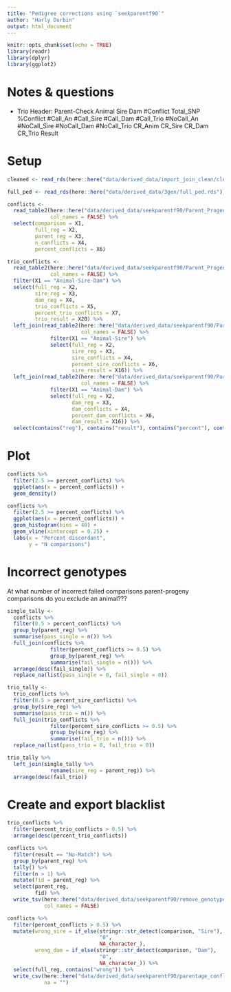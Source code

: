 ```yaml
---
title: "Pedigree corrections using `seekparentf90`"
author: "Harly Durbin"
output: html_document
---
```


```r
knitr::opts_chunk$set(echo = TRUE)
library(readr)
library(dplyr)
library(ggplot2)
```

# Notes & questions

* Trio Header: Parent-Check                 Animal                 Sire                  Dam  #Conflict Total_SNP %Conflict  #Call_An #Call_Sire  #Call_Dam #Call_Trio   #NoCall_An #NoCall_Sire  #NoCall_Dam #NoCall_Trio    CR_Anim    CR_Sire     CR_Dam    CR_Trio   Result

# Setup

```r
cleaned <- read_rds(here::here("data/derived_data/import_join_clean/cleaned.rds"))
```

```r
full_ped <- read_rds(here::here("data/derived_data/3gen/full_ped.rds"))
```

```r
conflicts <-
  read_table2(here::here("data/derived_data/seekparentf90/Parent_Progeny_Conflicts.condensed.txt"),
              col_names = FALSE) %>% 
  select(comparison = X1,
         full_reg = X2, 
         parent_reg = X3,
         n_conflicts = X4, 
         percent_conflicts = X6) 

```

```r
trio_conflicts <-
  read_table2(here::here("data/derived_data/seekparentf90/Parent_Progeny_Conflicts_Trio.condensed.txt"),
              col_names = FALSE) %>% 
  filter(X1 == "Animal-Sire-Dam") %>% 
  select(full_reg = X2, 
         sire_reg = X3,
         dam_reg = X4,
         trio_conflicts = X5, 
         percent_trio_conflicts = X7,
         trio_result = X20) %>% 
  left_join(read_table2(here::here("data/derived_data/seekparentf90/Parent_Progeny_Conflicts_Trio.condensed.txt"),
                        col_names = FALSE) %>% 
              filter(X1 == "Animal-Sire") %>% 
              select(full_reg = X2,
                     sire_reg = X3,
                     sire_conflicts = X4,
                     percent_sire_conflicts = X6,
                     sire_result = X16)) %>% 
  left_join(read_table2(here::here("data/derived_data/seekparentf90/Parent_Progeny_Conflicts_Trio.condensed.txt"),
                        col_names = FALSE) %>% 
              filter(X1 == "Animal-Dam") %>% 
              select(full_reg = X2,
                     dam_reg = X3,
                     dam_conflicts = X4,
                     percent_dam_conflicts = X6,
                     dam_result = X16)) %>% 
  select(contains("reg"), contains("result"), contains("percent"), contains("conflicts"))
```

# Plot

```r
conflicts %>%
  filter(2.5 >= percent_conflicts) %>% 
  ggplot(aes(x = percent_conflicts)) +
  geom_density()
```

```r
conflicts %>%
  filter(2.5 >= percent_conflicts) %>% 
  ggplot(aes(x = percent_conflicts)) +
  geom_histogram(bins = 40) + 
  geom_vline(xintercept = 0.25) +
  labs(x = "Percent discordant", 
       y = "N comparisons")
```

# Incorrect genotypes

At what number of incorrect failed comparisons parent-progeny comparisons do you exclude an animal???

```r
single_tally <-
  conflicts %>% 
  filter(0.5 > percent_conflicts) %>% 
  group_by(parent_reg) %>% 
  summarise(pass_single = n()) %>% 
  full_join(conflicts %>% 
              filter(percent_conflicts >= 0.5) %>% 
              group_by(parent_reg) %>% 
              summarise(fail_single = n())) %>% 
  arrange(desc(fail_single)) %>% 
  replace_na(list(pass_single = 0, fail_single = 0)) 
```

```r
trio_tally <-
  trio_conflicts %>% 
  filter(0.5 > percent_sire_conflicts) %>% 
  group_by(sire_reg) %>% 
  summarise(pass_trio = n()) %>% 
  full_join(trio_conflicts %>% 
              filter(percent_sire_conflicts >= 0.5) %>% 
              group_by(sire_reg) %>% 
              summarise(fail_trio = n())) %>% 
  replace_na(list(pass_trio = 0, fail_trio = 0))
```

```r
trio_tally %>% 
  left_join(single_tally %>% 
              rename(sire_reg = parent_reg)) %>% 
  arrange(desc(fail_trio))
```



# Create and export blacklist

```r
trio_conflicts %>% 
  filter(percent_trio_conflicts > 0.5) %>% 
  arrange(desc(percent_trio_conflicts))
```



```r
conflicts %>% 
  filter(result == "No-Match") %>% 
  group_by(parent_reg) %>% 
  tally() %>% 
  filter(n > 1) %>% 
  mutate(fid = parent_reg) %>% 
  select(parent_reg,
         fid) %>% 
  write_tsv(here::here("data/derived_data/seekparentf90/remove_genotype.txt"),
            col_names = FALSE)
```

```r
conflicts %>% 
  filter(percent_conflicts > 0.5) %>% 
  mutate(wrong_sire = if_else(stringr::str_detect(comparison, "Sire"),
                              "0",
                              NA_character_),
         wrong_dam = if_else(stringr::str_detect(comparison, "Dam"),
                              "0",
                              NA_character_)) %>% 
  select(full_reg, contains("wrong")) %>% 
  write_csv(here::here("data/derived_data/seekparentf90/parentage_conflicts.csv"),
            na = "")
  
```

